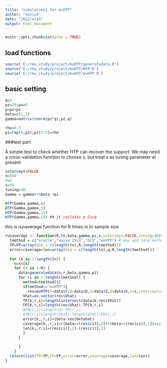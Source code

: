 ```yaml
---
title: "simulation1 for mvHTP"
author: "xuziya"
date: "2022/4/14"
output: html_document
---
```


```r
knitr::opts_chunk$set(echo = TRUE)
```

## load functions

```r
source('E:/rmu_study/project/mvHTP/generatedata.R')
source('E:/rmu_study/project/mvHTP/HTP.R')
source('E:/rmu_study/project/mvHTP/mvHTP.R')

```





## basic setting
```r
q=2
pz=20;px=0
p=px+pz
beta=c(1,1)
gamma=matrix(rnorm(pz*q),pz,q)

rho=0.5
pi=rep(0,pz);pi[1:5]=rho

```

###test part

A simple test to check whether HTP can recover the support. We may need a cross-validation function to choose s, but treat s as tuning parameter at present
```r
intercept=FALSE
n=500
r=1
s=10
tuning=30
Gamma = gamma%*%beta +pi

HTP(Gamma,gamma,s)
HTP(Gamma,gamma,5)
HTP(Gamma,gamma,15)
HTP(Gamma,gamma,18) ## it voilates p-2s>q
```




this is runaverage function for R times in tn sample size
```r

runaverage <- function(R,tn,beta,gamma,pi,s,intercept=FALSE,tuning=30){
  tmethod = c("oracle","naive 2SLS","OLS","mvHTP") # may add Jack method like egger regressioin
  TP=FP=array(dim = c(length(tn),R,length(tmethod)))
  error=coverage=len=array(dim = c(length(tn),q,R,length(tmethod)))
  
  for (k in 1:length(tn)) {
    n=tn[k]
    for (r in 1:R) {
      data=generatedata(n,r,beta,gamma,pi)
      for (i in 1:length(tmethod)) {
        method=tmethod[i]
        if(method=="mvHTP"){
          res=mvHTP(Y=data$Y,D=data$D,Z=data$Z,X=data$X,s=s,intercept=intercept,tuning = tuning,V=data$V,S=data$S)
        Vhat=as.vector(res$Vhat)
        TP[k,r,i]=length(intersect(data$V,res$Vhat))
        FP[k,r,i]=length(res$Vhat)-TP[k,r,i]
        #FN[r,i]=length(V)-TP[r,i]
        #TN[r,i]=length(Shat)-length(Vhat)-FN[r,i]
        error[k,,r,i]=(beta-res$betahat)
        coverage[k,,r,i]=((beta<=(res$ci)[,2])+(beta>=(res$ci)[,1])==2)
        len[k,,r,i]=(res$ci)[,2]-(res$ci)[,1]
        }
      }
        
      }
    }
  return(list(TP=TP,FP=FP,error=error,coverage=coverage,len=len))
}



```
